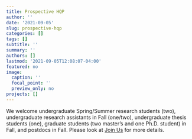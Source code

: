 ```yaml
---
title: Prospective HQP
author: ''
date: '2021-09-05'
slug: prospective-hqp
categories: []
tags: []
subtitle: ''
summary: ''
authors: []
lastmod: '2021-09-05T12:08:07-04:00'
featured: no
image:
  caption: ''
  focal_point: ''
  preview_only: no
projects: []
---
```


We welcome undergraduate Spring/Summer research students (two), undergraduate research assistants in Fall (one/two), undergraduate thesis students (one), graduate students (two master's and one Ph.D. student) in Fall, and postdocs in Fall. Please look at [Join Us](https://pratheepaj.github.io/joinus) for more details.